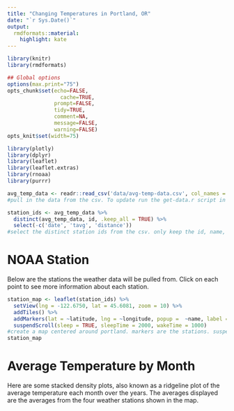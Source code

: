 ```yaml
---
title: "Changing Temperatures in Portland, OR"
date: "`r Sys.Date()`"
output:
  rmdformats::material:
    highlight: kate
---
```



```r
library(knitr)
library(rmdformats)

## Global options
options(max.print="75")
opts_chunk$set(echo=FALSE,
	             cache=TRUE,
               prompt=FALSE,
               tidy=TRUE,
               comment=NA,
               message=FALSE,
               warning=FALSE)
opts_knit$set(width=75)
```
``` r
library(plotly)
library(dplyr)
library(leaflet)
library(leaflet.extras)
library(rnoaa)
library(purrr)

avg_temp_data <- readr::read_csv('data/avg-temp-data.csv', col_names = TRUE)
#pull in the data from the csv. To update run the get-data.r script in the data folder

station_ids <- avg_temp_data %>%
  distinct(avg_temp_data, id, .keep_all = TRUE) %>%
  select(-c('date', 'tavg', 'distance'))
#select the distinct station ids from the csv. only keep the id, name, lat, long

```
# NOAA Station

Below are the stations the weather data will be pulled from. Click on each point to see more information about each station.

``` r
station_map <- leaflet(station_ids) %>%
  setView(lng = -122.6750, lat = 45.6081, zoom = 10) %>%
  addTiles() %>%
  addMarkers(lat = ~latitude, lng = ~longitude, popup =  ~name, label = ~name) %>%
  suspendScroll(sleep = TRUE, sleepTime = 2000, wakeTime = 1000)
#create a map centered around portland. markers are the stations. suspendScroll is not working
station_map
```

# Average Temperature by Month

Here are some stacked density plots, also known as a ridgeline plot of the average temperature each month over the years. The averages displayed are the averages from the four weather stations shown in the map.